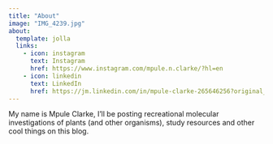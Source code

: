 ```yaml
---
title: "About"
image: "IMG_4239.jpg"
about: 
  template: jolla
  links:
    - icon: instagram
      text: Instagram
      href: https://www.instagram.com/mpule.n.clarke/?hl=en
    - icon: linkedin
      text: LinkedIn
      href: https://jm.linkedin.com/in/mpule-clarke-265646256?original_referer=https%3A%2F%2Fwww.google.com%2F
---
```


My name is Mpule Clarke, I'll be posting recreational molecular investigations of plants (and other organisms), study resources and other cool things on this blog.
